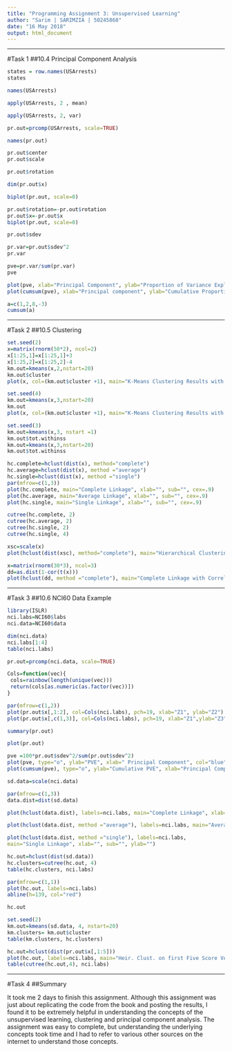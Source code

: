 ---
title: "Programming Assignment 3: Unsupervised Learning"
author: "Sarim | SARIMZIA | 50245868"
date: "16 May 2018"
output: html_document
---
***
#Task 1
##10.4 Principal Component Analysis
```{r}
states = row.names(USArrests)
states
```

```{r}
names(USArrests)
```

```{r}
apply(USArrests, 2 , mean)
```

```{r}
apply(USArrests, 2, var)
```

```{r}
pr.out=prcomp(USArrests, scale=TRUE)
```

```{r}
names(pr.out)
```

```{r}
pr.out$center
pr.out$scale
```

```{r}
pr.out$rotation
```

```{r}
dim(pr.out$x)
```

```{r, fig.align='center', fig.width=8, fig.height=8}
biplot(pr.out, scale=0)
```

```{r, fig.align='center', fig.width=8, fig.height=8}
pr.out$rotation=-pr.out$rotation
pr.out$x=-pr.out$x
biplot(pr.out, scale=0)
```

```{r}
pr.out$sdev
```

```{r}
pr.var=pr.out$sdev^2
pr.var
```

```{r}
pve=pr.var/sum(pr.var)
pve
```

```{r, fig.align='center'}
plot(pve, xlab="Principal Component", ylab="Proportion of Variance Explained", ylim=c(0,1), type='b')
plot(cumsum(pve), xlab="Principal component", ylab="Cumulative Proportion of Variance Explained", ylim=c(0,1), type='b')
```

```{r}
a=c(1,2,8,-3)
cumsum(a)
```

***
#Task 2
##10.5 Clustering

```{r, fig.align='center'}
set.seed(2)
x=matrix(rnorm(50*2), ncol=2)
x[1:25,1]=x[1:25,1]+3
x[1:25,2]=x[1:25,2]-4
km.out=kmeans(x,2,nstart=20)
km.out$cluster
plot(x, col=(km.out$cluster +1), main="K-Means Clustering Results with K=2", xlab="", ylab="", pch=20, cex=2)
```

```{r fig.align='center'}
set.seed(4)
km.out=kmeans(x,3,nstart=20)
km.out
plot(x, col=(km.out$cluster +1), main="K-Means Clustering Results with K=3", xlab="", ylab="", pch=20, cex=2)
```

```{r}
set.seed(3)
km.out=kmeans(x,3, nstart =1)
km.out$tot.withinss
km.out=kmeans(x,3,nstart=20)
km.out$tot.withinss
```

```{r, fig.align='center'}
hc.complete=hclust(dist(x), method="complete")
hc.average=hclust(dist(x), method ="average")
hc.single=hclust(dist(x), method ="single")
par(mfrow=c(1,3))
plot(hc.complete, main="Complete Linkage", xlab="", sub="", cex=.9)
plot(hc.average, main="Average Linkage", xlab="", sub="", cex=.9)
plot(hc.single, main="Single Linkage", xlab="", sub="", cex=.9)
```

```{r}
cutree(hc.complete, 2)
cutree(hc.average, 2)
cutree(hc.single, 2)
cutree(hc.single, 4)
```

```{r, fig.align='center'}
xsc=scale(x)
plot(hclust(dist(xsc), method="complete"), main="Hierarchical Clustering with Scaled Features ")
```

```{r, fig.align='center'}
x=matrix(rnorm(30*3), ncol=3)
dd=as.dist(1-cor(t(x)))
plot(hclust(dd, method ="complete"), main="Complete Linkage with Correlation-Based Distance", xlab="", sub ="")
```

***
#Task 3
##10.6 NCI60 Data Example

```{r}
library(ISLR)
nci.labs=NCI60$labs
nci.data=NCI60$data
```

```{r}
dim(nci.data)
nci.labs[1:4]
table(nci.labs)
```

```{r}
pr.out=prcomp(nci.data, scale=TRUE)
```

```{r}
Cols=function(vec){
 cols=rainbow(length(unique(vec)))
 return(cols[as.numeric(as.factor(vec))])
}
```

```{r, fig.align='center'}
par(mfrow=c(1,2))
plot(pr.out$x[,1:2], col=Cols(nci.labs), pch=19, xlab="Z1", ylab="Z2")
plot(pr.out$x[,c(1,3)], col=Cols(nci.labs), pch=19, xlab="Z1",ylab="Z3")

```

```{r}
summary(pr.out)
```

```{r fig.align='center'}
plot(pr.out)
```

```{r fig.align='center'}
pve =100*pr.out$sdev^2/sum(pr.out$sdev^2)
plot(pve, type="o", ylab="PVE", xlab=" Principal Component", col="blue")
plot(cumsum(pve), type="o", ylab="Cumulative PVE", xlab="Principal Component", col="brown3")
```

```{r, fig.align='center', fig.width= 14}
sd.data=scale(nci.data)
```

```{r}
par(mfrow=c(1,3))
data.dist=dist(sd.data)
```

```{r, fig.align='center', fig.width= 14}
plot(hclust(data.dist), labels=nci.labs, main="Complete Linkage", xlab="", sub="", ylab="")
```

```{r, fig.align='center', fig.width= 14}
plot(hclust(data.dist, method ="average"), labels=nci.labs, main="Average Linkage", xlab="", sub="", ylab="")
```



```{r, fig.align='center', fig.width= 14}
plot(hclust(data.dist, method ="single"), labels=nci.labs,
main="Single Linkage", xlab="", sub="", ylab="")
```

```{r}
hc.out=hclust(dist(sd.data))
hc.clusters=cutree(hc.out, 4)
table(hc.clusters, nci.labs)
```

```{r fig.align='center', fig.width=14}
par(mfrow=c(1,1))
plot(hc.out, labels=nci.labs)
abline(h=139, col="red")
```

```{r}
hc.out
```

```{r}
set.seed(2)
km.out=kmeans(sd.data, 4, nstart=20)
km.clusters= km.out$cluster
table(km.clusters, hc.clusters)
```

```{r fig.align='center', fig.width=14}
hc.out=hclust(dist(pr.out$x[,1:5]))
plot(hc.out, labels=nci.labs, main="Heir. Clust. on first Five Score Vectors")
table(cutree(hc.out,4), nci.labs)
```

***
#Task 4
##Summary

It took me 2 days to finish this assignment. Although this assignment was just about replicating the code from the book and posting the results, I found it to be extremely helpful in understanding the concepts of the unsupervised learning, clustering and principal component analysis. The assignment was easy to complete, but understanding the underlying concepts took time and I had to refer to various other sources on the internet to understand those concepts. 